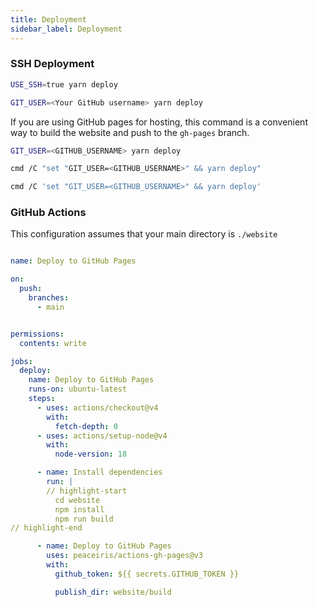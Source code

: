 ```yaml
---
title: Deployment
sidebar_label: Deployment
---
```





### SSH Deployment

<Tabs>
  <TabItem value="ssh" label="Using SSH" default>

```sh
USE_SSH=true yarn deploy
```

  </TabItem>
  <TabItem value="no_ssh" label="Not using SSH">

```sh
GIT_USER=<Your GitHub username> yarn deploy
```

  </TabItem>

</Tabs>

If you are using GitHub pages for hosting, this command is a convenient way to build the website and push to the `gh-pages` branch.

<Tabs>
  <TabItem value="bash" label="Bash" default>

```bash
GIT_USER=<GITHUB_USERNAME> yarn deploy
```

  </TabItem>
  <TabItem value="win" label="Windows">

```bash
cmd /C "set "GIT_USER=<GITHUB_USERNAME>" && yarn deploy"
```

  </TabItem>
  <TabItem value="pwsh" label="Powershell">

```bash
cmd /C 'set "GIT_USER=<GITHUB_USERNAME>" && yarn deploy'
```

  </TabItem>
</Tabs>

### GitHub Actions

This configuration assumes that your main directory is `./website`

```yml title=".github/workflows/deploy.yml"

name: Deploy to GitHub Pages

on:
  push:
    branches:
      - main


permissions:
  contents: write

jobs:
  deploy:
    name: Deploy to GitHub Pages
    runs-on: ubuntu-latest
    steps:
      - uses: actions/checkout@v4
        with:
          fetch-depth: 0
      - uses: actions/setup-node@v4
        with:
          node-version: 18

      - name: Install dependencies
        run: |
        // highlight-start
          cd website
          npm install
          npm run build
// highlight-end

      - name: Deploy to GitHub Pages
        uses: peaceiris/actions-gh-pages@v3
        with:
          github_token: ${{ secrets.GITHUB_TOKEN }}

          publish_dir: website/build
```
